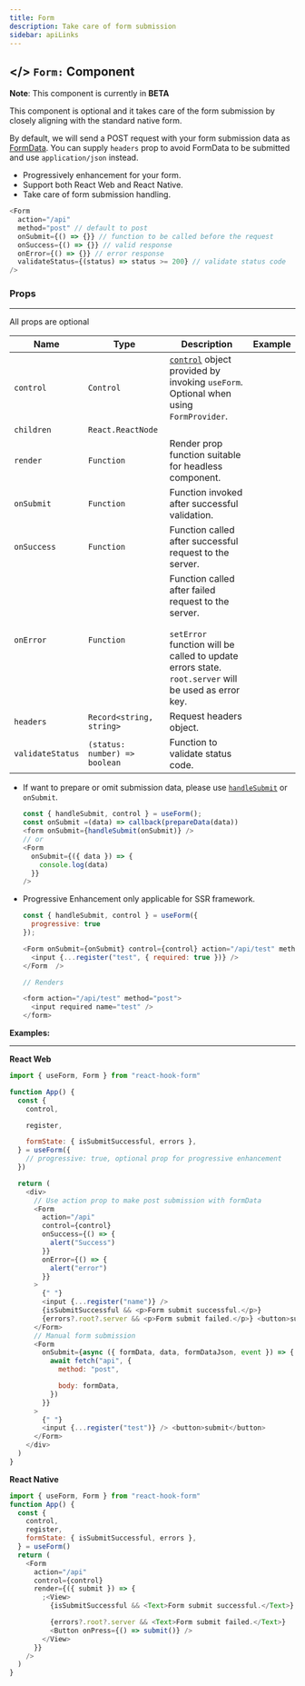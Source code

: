 ```yaml
---
title: Form
description: Take care of form submission
sidebar: apiLinks
---
```


## \</> `Form:` <TypeText>Component</TypeText>

**Note**: This component is currently in **BETA**

This component is optional and it takes care of the form submission by closely aligning with the standard native form.

By default, we will send a POST request with your form submission data as [FormData](https://developer.mozilla.org/en-US/docs/Web/API/FormData). You can supply `headers` prop to avoid FormData to be submitted and use `application/json` instead.

- Progressively enhancement for your form.
- Support both React Web and React Native.
- Take care of form submission handling.

```javascript
<Form
  action="/api"
  method="post" // default to post
  onSubmit={() => {}} // function to be called before the request
  onSuccess={() => {}} // valid response
  onError={() => {}} // error response
  validateStatus={(status) => status >= 200} // validate status code
/>
```

### Props

---

All props are optional

| Name             | Type                                               | Description                                                                                                             | Example                                                                                                            |
| ---------------- | -------------------------------------------------- | ----------------------------------------------------------------------------------------------------------------------- | ------------------------------------------------------------------------------------------------------------------ |
| `control`        | <TypeText>`Control`</TypeText>                     | [`control`](/docs/useform/control) object provided by invoking `useForm`. Optional when using `FormProvider`.           | <CodeArea withOutCopy rawData="<Form control={control} />"/>                                                       |
| `children`       | <TypeText>`React.ReactNode`</TypeText>             |                                                                                                                         |
| `render`         | <TypeText>`Function`</TypeText>                    | Render prop function suitable for headless component.                                                                   | <CodeArea withOutCopy rawData="<Form render={({ submit }) => <View/>} />" />                                       |
| `onSubmit`       | <TypeText>`Function`</TypeText>                    | Function invoked after successful validation.                                                                           | <CodeArea withOutCopy rawData="<Form onSubmit={({ data }) => mutation(data)} />"/>                                 |
| `onSuccess`      | <TypeText>`Function`</TypeText>                    | Function called after successful request to the server.                                                                 | <CodeArea withOutCopy rawData="<Form onSuccess={({ response }) => {}} />" />                                       |
| `onError`        | <TypeText>`Function`</TypeText>                    | Function called after failed request to the server.<br/><br/>`setError` function will be called to update errors state. `root.server` will be used as error key. | <CodeArea withOutCopy rawData="<Form onError={({ response }) => {}} />" />                                         |
| `headers`        | <TypeText>`Record<string, string>`</TypeText>      | Request headers object.                                                                                                 | <CodeArea withOutCopy rawData="<Form headers={{ accessToken:  'xxx', 'Content-Type':  'application/json'  }} />"/> |
| `validateStatus` | <TypeText>`(status: number) => boolean`</TypeText> | Function to validate status code.                                                                                       | <CodeArea withOutCopy rawData="<Form validateStatus={status => status === 200} />" />                              |

<Admonition type="important" title="Rules">

- If want to prepare or omit submission data, please use [`handleSubmit`](/docs/useform/handlesubmit) or `onSubmit`.
  ```javascript
  const { handleSubmit, control } = useForm();
  const onSubmit =(data) => callback(prepareData(data))
  <form onSubmit={handleSubmit(onSubmit)} />
  // or
  <Form
    onSubmit={({ data }) => {
      console.log(data)
    }}
  />
  ```
- Progressive Enhancement only applicable for SSR framework.

  ```javascript
  const { handleSubmit, control } = useForm({
    progressive: true
  });

  <Form onSubmit={onSubmit} control={control} action="/api/test" method="post">
    <input {...register("test", { required: true })} />
  </Form  />

  // Renders

  <form action="/api/test" method="post">
    <input required name="test" />
  </form>
  ```

</Admonition>
 
**Examples:**

---

**React Web**

```javascript copy
import { useForm, Form } from "react-hook-form"

function App() {
  const {
    control,

    register,

    formState: { isSubmitSuccessful, errors },
  } = useForm({
    // progressive: true, optional prop for progressive enhancement
  })

  return (
    <div>
      // Use action prop to make post submission with formData
      <Form
        action="/api"
        control={control}
        onSuccess={() => {
          alert("Success")
        }}
        onError={() => {
          alert("error")
        }}
      >
        {" "}
        <input {...register("name")} />
        {isSubmitSuccessful && <p>Form submit successful.</p>}
        {errors?.root?.server && <p>Form submit failed.</p>} <button>submit</button>
      </Form>
      // Manual form submission
      <Form
        onSubmit={async ({ formData, data, formDataJson, event }) => {
          await fetch("api", {
            method: "post",

            body: formData,
          })
        }}
      >
        {" "}
        <input {...register("test")} /> <button>submit</button>
      </Form>
    </div>
  )
}
```

**React Native**

```javascript copy
import { useForm, Form } from "react-hook-form"
function App() {
  const {
    control,
    register,
    formState: { isSubmitSuccessful, errors },
  } = useForm()
  return (
    <Form
      action="/api"
      control={control}
      render={({ submit }) => {
        ;<View>
          {isSubmitSuccessful && <Text>Form submit successful.</Text>}

          {errors?.root?.server && <Text>Form submit failed.</Text>}
          <Button onPress={() => submit()} />
        </View>
      }}
    />
  )
}
```
